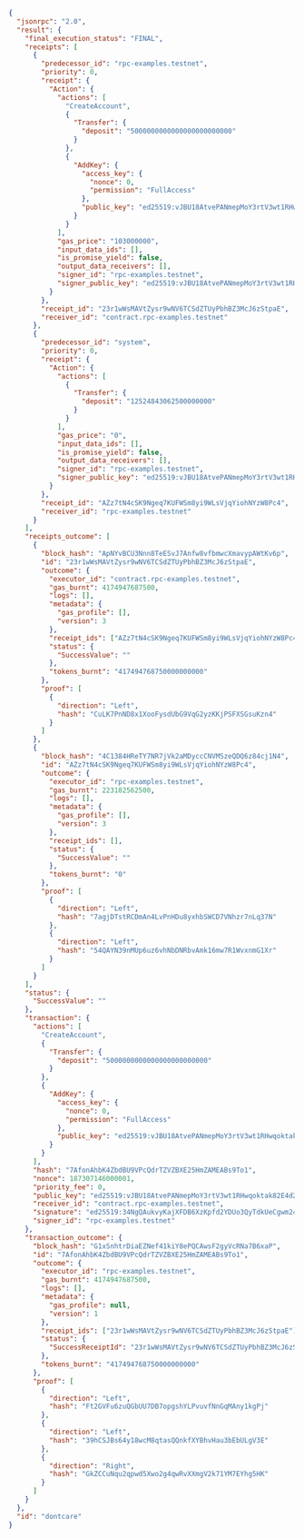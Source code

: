 ```json
{
  "jsonrpc": "2.0",
  "result": {
    "final_execution_status": "FINAL",
    "receipts": [
      {
        "predecessor_id": "rpc-examples.testnet",
        "priority": 0,
        "receipt": {
          "Action": {
            "actions": [
              "CreateAccount",
              {
                "Transfer": {
                  "deposit": "5000000000000000000000000"
                }
              },
              {
                "AddKey": {
                  "access_key": {
                    "nonce": 0,
                    "permission": "FullAccess"
                  },
                  "public_key": "ed25519:vJBU18AtvePANmepMoY3rtV3wt1RHwqoktak82E4d2M"
                }
              }
            ],
            "gas_price": "103000000",
            "input_data_ids": [],
            "is_promise_yield": false,
            "output_data_receivers": [],
            "signer_id": "rpc-examples.testnet",
            "signer_public_key": "ed25519:vJBU18AtvePANmepMoY3rtV3wt1RHwqoktak82E4d2M"
          }
        },
        "receipt_id": "23r1wWsMAVtZysr9wNV6TCSdZTUyPbhBZ3McJ6zStpaE",
        "receiver_id": "contract.rpc-examples.testnet"
      },
      {
        "predecessor_id": "system",
        "priority": 0,
        "receipt": {
          "Action": {
            "actions": [
              {
                "Transfer": {
                  "deposit": "12524843062500000000"
                }
              }
            ],
            "gas_price": "0",
            "input_data_ids": [],
            "is_promise_yield": false,
            "output_data_receivers": [],
            "signer_id": "rpc-examples.testnet",
            "signer_public_key": "ed25519:vJBU18AtvePANmepMoY3rtV3wt1RHwqoktak82E4d2M"
          }
        },
        "receipt_id": "AZz7tN4cSK9Ngeq7KUFWSm8yi9WLsVjqYiohNYzW8Pc4",
        "receiver_id": "rpc-examples.testnet"
      }
    ],
    "receipts_outcome": [
      {
        "block_hash": "ApNYvBCU3Nnn8TeESvJ7Anfw8vfbmwcXmavypAWtKv6p",
        "id": "23r1wWsMAVtZysr9wNV6TCSdZTUyPbhBZ3McJ6zStpaE",
        "outcome": {
          "executor_id": "contract.rpc-examples.testnet",
          "gas_burnt": 4174947687500,
          "logs": [],
          "metadata": {
            "gas_profile": [],
            "version": 3
          },
          "receipt_ids": ["AZz7tN4cSK9Ngeq7KUFWSm8yi9WLsVjqYiohNYzW8Pc4"],
          "status": {
            "SuccessValue": ""
          },
          "tokens_burnt": "417494768750000000000"
        },
        "proof": [
          {
            "direction": "Left",
            "hash": "CuLK7PnND8x1XooFysdUbG9VqG2yzKKjPSFXSGsuKzn4"
          }
        ]
      },
      {
        "block_hash": "4C1384HReTY7NR7jVk2aMDyccCNVM5zeQDQ6z84cj1N4",
        "id": "AZz7tN4cSK9Ngeq7KUFWSm8yi9WLsVjqYiohNYzW8Pc4",
        "outcome": {
          "executor_id": "rpc-examples.testnet",
          "gas_burnt": 223182562500,
          "logs": [],
          "metadata": {
            "gas_profile": [],
            "version": 3
          },
          "receipt_ids": [],
          "status": {
            "SuccessValue": ""
          },
          "tokens_burnt": "0"
        },
        "proof": [
          {
            "direction": "Left",
            "hash": "7agjDTstRCDmAn4LvPnHDu8yxhbSWCD7VNhzr7nLq37N"
          },
          {
            "direction": "Left",
            "hash": "54QAYN39nMUp6uz6vhNbDNRbvAmk16mw7R1WvxnmG1Xr"
          }
        ]
      }
    ],
    "status": {
      "SuccessValue": ""
    },
    "transaction": {
      "actions": [
        "CreateAccount",
        {
          "Transfer": {
            "deposit": "5000000000000000000000000"
          }
        },
        {
          "AddKey": {
            "access_key": {
              "nonce": 0,
              "permission": "FullAccess"
            },
            "public_key": "ed25519:vJBU18AtvePANmepMoY3rtV3wt1RHwqoktak82E4d2M"
          }
        }
      ],
      "hash": "7AfonAhbK4ZbdBU9VPcQdrTZVZBXE25HmZAMEABs9To1",
      "nonce": 187307146000001,
      "priority_fee": 0,
      "public_key": "ed25519:vJBU18AtvePANmepMoY3rtV3wt1RHwqoktak82E4d2M",
      "receiver_id": "contract.rpc-examples.testnet",
      "signature": "ed25519:34NgQAukvyKajXFDB6XzKpfd2YDUo3QyTdkUeCgwm24J3dkju7Ejm71VRkRsJwdpKwH1HQWqSV2frnF26yQYEZpJ",
      "signer_id": "rpc-examples.testnet"
    },
    "transaction_outcome": {
      "block_hash": "G1xSnhtrDiaEZNef41kiY8ePQCAwsF2gyVcRNa7B6xaP",
      "id": "7AfonAhbK4ZbdBU9VPcQdrTZVZBXE25HmZAMEABs9To1",
      "outcome": {
        "executor_id": "rpc-examples.testnet",
        "gas_burnt": 4174947687500,
        "logs": [],
        "metadata": {
          "gas_profile": null,
          "version": 1
        },
        "receipt_ids": ["23r1wWsMAVtZysr9wNV6TCSdZTUyPbhBZ3McJ6zStpaE"],
        "status": {
          "SuccessReceiptId": "23r1wWsMAVtZysr9wNV6TCSdZTUyPbhBZ3McJ6zStpaE"
        },
        "tokens_burnt": "417494768750000000000"
      },
      "proof": [
        {
          "direction": "Left",
          "hash": "Ft2GVFu6zuQGbUU7DB7opgshYLPvuvfNnGqMAny1kgPj"
        },
        {
          "direction": "Left",
          "hash": "39hCSJBs64y18wcM8qtasQQnkfXYBhvHau3bEbULgV3E"
        },
        {
          "direction": "Right",
          "hash": "GkZCCuNqu2qpwd5Xwo2g4qwRvXXmgV2k71YM7EYhg5HK"
        }
      ]
    }
  },
  "id": "dontcare"
}
```
